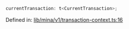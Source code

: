 ```ts
currentTransaction: t<CurrentTransaction>;
```

Defined in: [lib/mina/v1/transaction-context.ts:16](https://github.com/o1-labs/o1js/blob/fca908c243ee8e908efacaf73a882d48759e675a/src/lib/mina/v1/transaction-context.ts#L16)
